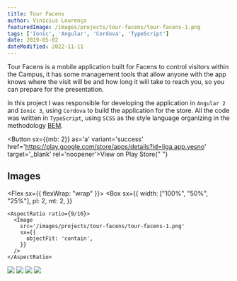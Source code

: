 ```yaml
---
title: Tour Facens
author: Vinícius Lourenço
featuredImage: /images/projects/tour-facens/tour-facens-1.png
tags: ['Ionic', 'Angular', 'Cordova', 'TypeScript']
date: 2019-05-02
dateModified: 2022-11-11
---
```


Tour Facens is a mobile application built for Facens to control visitors within the Campus, it has some management tools that allow
anyone with the app knows where the visit will be and how long it will take to reach you, so you can prepare for the presentation.

In this project I was responsible for developing the application in `Angular 2` and `Ionic 3`, using `Cordova` to build the application for the store.
All the code was written in `TypeScript`, using `SCSS` as the style language organizing in the methodology [BEM](https://getbem.com/introduction/).

<Button sx={{mb: 2}} as='a' variant='success' href='https://play.google.com/store/apps/details?id=liga.app.yesno' target='_blank' rel='noopener'>View on Play Store</Button>{" "}

<Divider/>

## Images

<Flex sx={{ flexWrap: "wrap" }}>
  <Box
    sx={{
      width: ["100%", "50%", "25%"],
      pl: 2,
      mt: 2,
    }}
  >
    <AspectRatio ratio={9/16}>
      <Image
        src='/images/projects/tour-facens/tour-facens-1.png'
        sx={{
          objectFit: 'contain',
        }}
      />
    </AspectRatio>
  </Box>
  <Box
    sx={{
      width: ["100%", "50%", "25%"],
      pl: 2,
      mt: 2,
    }}
  >
    <AspectRatio ratio={9/16}>
      <Image
        src='/images/projects/tour-facens/tour-facens-2.png'
        sx={{
          objectFit: 'contain',
        }}
      />
    </AspectRatio>
  </Box>
  <Box
    sx={{
      width: ["100%", "50%", "25%"],
      pl: 2,
      mt: 2,
    }}
  >
    <AspectRatio ratio={9/16}>
      <Image
        src='/images/projects/tour-facens/tour-facens-3.png'
        sx={{
          objectFit: 'contain',
        }}
      />
    </AspectRatio>
  </Box>
  <Box
    sx={{
      width: ["100%", "50%", "25%"],
      pl: 2,
      mt: 2,
    }}
  >
    <AspectRatio ratio={9/16}>
      <Image
        src='/images/projects/tour-facens/tour-facens-4.png'
        sx={{
          objectFit: 'contain',
        }}
      />
    </AspectRatio>
  </Box>
  <Box
    sx={{
      width: ["100%", "50%", "25%"],
      pl: 2,
      mt: 2,
    }}
  >
    <AspectRatio ratio={9/16}>
      <Image
        src='/images/projects/tour-facens/tour-facens-5.png'
        sx={{
          objectFit: 'contain',
        }}
      />
    </AspectRatio>
  </Box>
</Flex>
